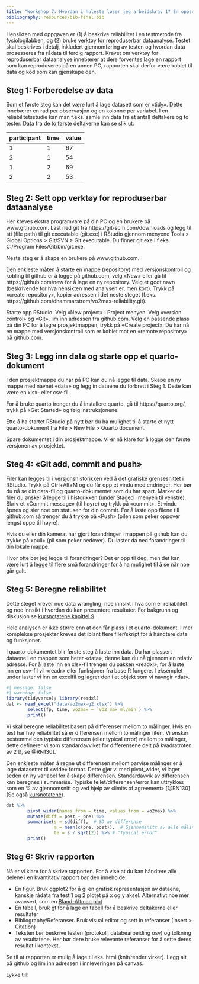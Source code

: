 ```yaml
---
title: "Workshop 7: Hvordan i huleste løser jeg arbeidskrav 1? En oppsummering av emnet så langt"
bibliography: resources/bib-final.bib
---
```


Hensikten med oppgaven er (1) å beskrive reliabilitet i en testmetode fra fysiologilabben, og (2) bruke verktøy for reproduserbar dataanalyse. Testet skal beskrives i detalj, inkludert gjennomføring av testen og hvordan data prosesseres fra rådata til ferdig rapport. Kravet om verktøy for reproduserbar dataanalyse innebærer at dere forventes lage en rapport som kan reproduseres på en annen PC, rapporten skal derfor være koblet til data og kod som kan gjenskape den.

## Steg 1: Forberedelse av data

Som et første steg kan det være lurt å lage datasett som er «tidy». Dette innebærer en rad per observasjon og en kolonne per variabel. I en reliabilitetsstudie kan man f.eks. samle inn data fra et antall deltakere og to tester. Data fra de to første deltakerne kan se slik ut:

|participant|	time|	value|
| --- | --- | --- |
|1|	1|	67|
|2|	1|	54|
|1|	2|	69|
|2|	2|	53|
		

## Steg 2: Sett opp verktøy for reproduserbar dataanalyse
Her kreves ekstra programvare på din PC og en brukere på www.github.com. Last ned git fra https://git-scm.com/downloads og legg til sti (file path) til git executable (git.exe) i RStudio gjennom menyene Tools > Global Options > Git/SVN > Git executable. Du finner git.exe i f.eks. C:/Program Files/Git/bin/git.exe.

Neste steg er å skape en brukere på www.github.com. 

Den enkleste måten å starte en mappe (repository) med versjonskontroll og kobling til github er å logge på github.com, velg «New» eller gå til https://github.com/new for å lage en ny repository. Velg et godt navn (beskrivende for hva hensikten med analysen er, men kort). Trykk på «create repository», kopier adressen i det neste steget (f.eks. https://github.com/dhammarstrom/vo2max-reliability.git).

Starte opp RStudio. Velg «New project» i Project menyen. Velg «version control» og «Git», lim inn adressen fra github.com. Velg en passende plass på din PC for å lagre prosjektmappen, trykk på «Create project». Du har nå en mappe med versjonskontroll som er koblet mot en «remote repository» på github.com. 

## Steg 3: Legg inn data og starte opp et quarto-dokument
I den prosjektmappe du har på PC kan du nå legge til data. Skape en ny mappe med navnet «data» og legg in dataene du forbrett i Steg 1. Dette kan være en xlsx- eller csv-fil. 

For å bruke quarto trenger du å installere quarto, gå til https://quarto.org/, trykk på «Get Started» og følg instruksjonene. 

Ette å ha startet RStudio på nytt bør du ha mulighet til å starte et nytt quarto-dokument fra File > New File > Quarto document.

Spare dokumentet i din prosjektmappe. Vi er nå klare for å logge den første versjonen av prosjektet.

## Steg 4: «Git add, commit and push» 
Filer kan legges til i versjonshistorikken ved å det grafiske grensesnittet i RStudio. Trykk på Ctrl+Alt+M og du får opp et vindu med endringer. Her bør du nå se din data-fil og quarto-dokumentet som du har spart. Marker de filer du ønsker å legge til i historikken (under Staged i menyen til venstre). Skriv et «Commit message» (til høyre) og trykk på «commit». Et vindu åpnes og sier noe om statusen for din commit. For å laste opp filene till github.com så trenger du å trykke på «Push» (pilen som peker oppover lengst oppe til høyre).

Hvis du eller din kamerat har gjort forandringer i mappen på github kan du trykke på «pull» (pil som peker nedover). Du laster da ned forandringer til din lokale mappe.

Hvor ofte bør jeg legge til forandringer? Det er opp til deg, men det kan være lurt å legge til flere små forandringer for å ha mulighet til å se når noe går galt.

## Steg 5: Beregne reliabilitet
Dette steget krever noe data wrangling, noe innsikt i hva som er reliabilitet og noe innsikt i hvordan du kan presentere resultater. For bakgrunn og diskusjon se [kursnotatene kapittel 9]( https://dhammarstrom.github.io/quant-methods/reliability-in-the-physiology-lab.html#reliability-in-the-physiology-lab).

Hele analysen er ikke større enn at den får plass i et quarto-dokument. I mer komplekse prosjekter kreves det iblant flere filer/skript for å håndtere data og funksjoner.

I quarto-dokumentet blir første steg å laste inn data. Du har plassert dataene i en mappen som heter «data», denne kan du nå gjennom en relativ adresse. For å laste inn en xlsx-fil trenger du pakken «readxl», for å laste inn en csv-fil vil «readr» eller funksjoner fra base R fungere. I eksemplet under laster vi inn en excelfil og lagrer den i et objekt som vi navngir «dat».

```r
#| message: false
#| warning: false
library(tidyverse); library(readxl)
dat <- read_excel("data/vo2max-g2.xlsx") %>%
        select(fp, time, vo2max = `VO2_max_ml/min`) %>%
        print()
```


Vi skal beregne reliabilitet basert på differenser mellom to målinger. Hvis en test har høy reliabilitet så er differensen mellom to målinger liten. Vi ønsker bestemme den typiske differensen (eller typical error) mellom to målinger, dette definerer vi som standardavviket for differensene delt på kvadratroten av 2 [!, se @RN130].


Den enkleste måten å regne ut differensen mellom parvise målinger er å lage datasettet til «wide» format. Dette gjør vi med pivot_wider, vi lager seden en ny variabel for å skape differensen. Standardavvik av differensen kan beregnes i summarise.
Typiske feilet/differensen/error kan uttrykkes som en % av gjennomsnitt og ved hjelp av «limits of agreement» [@RN130] (Se også [kursnotatene](https://dhammarstrom.github.io/quant-methods/reliability-in-the-physiology-lab.html#reliability-in-the-physiology-lab)).

```r
dat %>%
        pivot_wider(names_from = time, values_from = vo2max) %>%
        mutate(diff = post - pre) %>%
        summarise(s = sd(diff),  # SD av differense
                  m = mean(c(pre, post)),  # Gjennomsnitt av alle målingene
                  te = s / sqrt(2)) %>% # "Typical error" 
        print()
```


## Steg 6: Skriv rapporten

Nå er vi klare for å skrive rapporten. For å vise at du kan håndtere alle delene i en kvantitativ rapport bør den inneholde:

- En figur. Bruk ggplot2 for å gi en grafisk representasjon av dataene, kanskje rådata fra test 1 og 2 plotet på x og y aksel. Alternativt noe mer avansert, som en [Bland-Altman plot]( https://www.statology.org/bland-altman-plot-r/)
- En tabell, bruk gt for å lage en tabell for å beskrive deltakerne eller resultater
- Bibliography/Referanser. Bruk visual editor og sett in referanser (Insert > Citation)
- Teksten bør beskrive testen (protokoll, databearbeiding osv) og tolkning av resultatene. Her bør dere bruke relevante referanser for å sette deres resultat i kontekst.

Se til at rapporten er mulig å lage til eks. html (knit/render virker). Legg alt på github og lim inn adressen i innleveringen på canvas.

Lykke till! 
